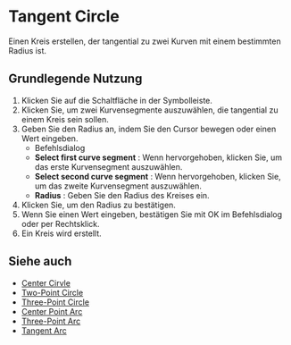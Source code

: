 
# Tangent Circle 

<Reference shortcut="" command="Tangent Circle" button="Toolbar" />

Einen Kreis erstellen, der tangential zu zwei Kurven mit einem bestimmten Radius ist.

## Grundlegende Nutzung

1. Klicken Sie auf die Schaltfläche <ButtonIcon type="button-tangent-circle" /> in der Symbolleiste.
2. Klicken Sie, um zwei Kurvensegmente auszuwählen, die tangential zu einem Kreis sein sollen.
3. Geben Sie den Radius an, indem Sie den Cursor bewegen oder einen Wert eingeben.
    - <Kst>Befehlsdialog</Kst>
    - **Select first curve segment** : Wenn hervorgehoben, klicken Sie, um das erste Kurvensegment auszuwählen.
    - **Select second curve segment** : Wenn hervorgehoben, klicken Sie, um das zweite Kurvensegment auszuwählen.
    - **Radius** : Geben Sie den Radius des Kreises ein.
4. Klicken Sie, um den Radius zu bestätigen.
5. Wenn Sie einen Wert eingeben, bestätigen Sie mit OK im Befehlsdialog oder per Rechtsklick.
6. Ein Kreis wird erstellt.

<VideoPlayer fileName="tangent-circle"/>

## Siehe auch
- [Center Cirvle](./center-circle)
- [Two-Point Circle](./two-point-circle)
- [Three-Point Circle](./three-point-circle)
- [Center Point Arc](./center-point-arc)
- [Three-Point Arc](./three-point-arc)
- [Tangent Arc](./tangent-arc)
